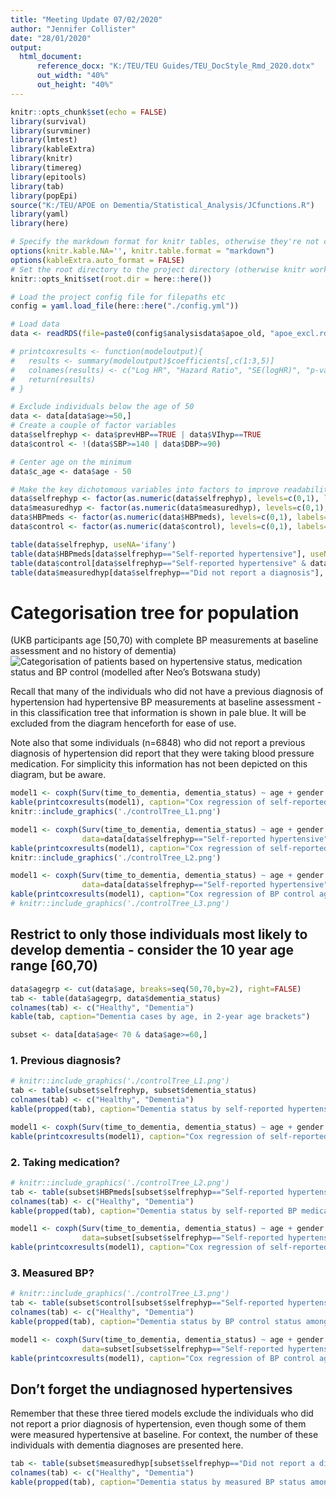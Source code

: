 ```yaml
---
title: "Meeting Update 07/02/2020"
author: "Jennifer Collister"
date: "28/01/2020"
output: 
  html_document:
      reference_docx: "K:/TEU/TEU Guides/TEU_DocStyle_Rmd_2020.dotx"
      out_width: "40%"
      out_height: "40%"
---
```


```r
knitr::opts_chunk$set(echo = FALSE)
library(survival)
library(survminer)
library(lmtest)
library(kableExtra)
library(knitr)
library(timereg)
library(epitools)
library(tab)
library(popEpi)
source("K:/TEU/APOE on Dementia/Statistical_Analysis/JCfunctions.R")
library(yaml)
library(here)

# Specify the markdown format for knitr tables, otherwise they're not compatible with kableExtra
options(knitr.kable.NA='', knitr.table.format = "markdown")
options(kableExtra.auto_format = FALSE)
# Set the root directory to the project directory (otherwise knitr works in the directory of the Rmd file by default)
knitr::opts_knit$set(root.dir = here::here())

# Load the project config file for filepaths etc
config = yaml.load_file(here::here("./config.yml"))

# Load data
data <- readRDS(file=paste0(config$analysisdata$apoe_old, "apoe_excl.rds"))

# printcoxresults <- function(modeloutput){
#   results <- summary(modeloutput)$coefficients[,c(1:3,5)]
#   colnames(results) <- c("Log HR", "Hazard Ratio", "SE(logHR)", "p-value")
#   return(results)
# }

```

```r
# Exclude individuals below the age of 50
data <- data[data$age>=50,]
# Create a couple of factor variables
data$selfrephyp <- data$prevHBP==TRUE | data$VIhyp==TRUE
data$control <- !(data$SBP>=140 | data$DBP>=90)

# Center age on the minimum
data$c_age <- data$age - 50

# Make the key dichotomous variables into factors to improve readability of outputs
data$selfrephyp <- factor(as.numeric(data$selfrephyp), levels=c(0,1), labels=c("Did not report a diagnosis", "Self-reported hypertensive"))
data$measuredhyp <- factor(as.numeric(data$measuredhyp), levels=c(0,1), labels=c("Not hypertensive at baseline", "Measured hypertensive at baseline"))
data$HBPmeds <- factor(as.numeric(data$HBPmeds), levels=c(0,1), labels=c("Did not report any medication", "Self-reported BP medication"))
data$control <- factor(as.numeric(data$control), levels=c(0,1), labels=c("Inadequately controlled", "Successfully controlled"))

table(data$selfrephyp, useNA='ifany')
table(data$HBPmeds[data$selfrephyp=="Self-reported hypertensive"], useNA='ifany')
table(data$control[data$selfrephyp=="Self-reported hypertensive" & data$HBPmeds=="Self-reported BP medication"], useNA='ifany')
table(data$measuredhyp[data$selfrephyp=="Did not report a diagnosis"], useNA='ifany')
```


# Categorisation tree for population 

(UKB participants age [50,70) with complete BP measurements at baseline assessment and no history of dementia)
![Categorisation of patients based on hypertensive status, medication status and BP control (modelled after Neo's Botswana study)](controlTreeN.png)

Recall that many of the individuals who did not have a previous diagnosis of hypertension had hypertensive BP measurements at baseline assessment - in this classification tree that information is shown in pale blue. It will be excluded from the diagram henceforth for ease of use.

Note also that some individuals (n=6848) who did not report a previous diagnosis of hypertension did report that they were taking blood pressure medication. For simplicity this information has not been depicted on this diagram, but be aware.


```r
model1 <- coxph(Surv(time_to_dementia, dementia_status) ~ age + gender + selfrephyp, data=data)
kable(printcoxresults(model1), caption="Cox regression of self-reported hypertensive status against time to dementia, n=343,624")
knitr::include_graphics('./controlTree_L1.png')

model1 <- coxph(Surv(time_to_dementia, dementia_status) ~ age + gender + HBPmeds, 
                data=data[data$selfrephyp=="Self-reported hypertensive",])
kable(printcoxresults(model1), caption="Cox regression of self-reported BP medication status against time to dementia, among those who reported a previous diagnosis of hypertension, n=108,888")
knitr::include_graphics('./controlTree_L2.png')

model1 <- coxph(Surv(time_to_dementia, dementia_status) ~ age + gender + control, 
                data=data[data$selfrephyp=="Self-reported hypertensive" & data$HBPmeds=="Self-reported BP medication",])
kable(printcoxresults(model1), caption="Cox regression of BP control against time to dementia, among those who reported a previous diagnosis of hypertension and said they are taking BP medication, n=79,967")
# knitr::include_graphics('./controlTree_L3.png')

```

## Restrict to only those individuals most likely to develop dementia - consider the 10 year age range [60,70)

```r
data$agegrp <- cut(data$age, breaks=seq(50,70,by=2), right=FALSE)
tab <- table(data$agegrp, data$dementia_status)
colnames(tab) <- c("Healthy", "Dementia")
kable(tab, caption="Dementia cases by age, in 2-year age brackets")

subset <- data[data$age< 70 & data$age>=60,]

```

### 1. Previous diagnosis?
```r

# knitr::include_graphics('./controlTree_L1.png')
tab <- table(subset$selfrephyp, subset$dementia_status)
colnames(tab) <- c("Healthy", "Dementia")
kable(propped(tab), caption="Dementia status by self-reported hypertensive status among individuals aged 60-70")

model1 <- coxph(Surv(time_to_dementia, dementia_status) ~ age + gender + selfrephyp, data=subset)
kable(printcoxresults(model1), caption="Cox regression of self-reported hypertensive status against time to dementia")
```

### 2. Taking medication?

```r

# knitr::include_graphics('./controlTree_L2.png')
tab <- table(subset$HBPmeds[subset$selfrephyp=="Self-reported hypertensive" & !is.na(subset$selfrephyp)], subset$dementia_status[subset$selfrephyp=="Self-reported hypertensive" & !is.na(subset$selfrephyp)])
colnames(tab) <- c("Healthy", "Dementia")
kable(propped(tab), caption="Dementia status by self-reported BP medication status among individuals aged 60-70 who self-reported a diagnosis of hypertension")

model1 <- coxph(Surv(time_to_dementia, dementia_status) ~ age + gender + HBPmeds, 
                data=subset[subset$selfrephyp=="Self-reported hypertensive" & !is.na(subset$selfrephyp),])
kable(printcoxresults(model1), caption="Cox regression of self-reported BP medication status against time to dementia, among individuals aged 60-70 who reported a previous diagnosis of hypertension")

```

### 3. Measured BP?

```r

# knitr::include_graphics('./controlTree_L3.png')
tab <- table(subset$control[subset$selfrephyp=="Self-reported hypertensive"  & !is.na(subset$selfrephyp) & subset$HBPmeds=="Self-reported BP medication" & !is.na(subset$HBPmeds)], subset$dementia_status[subset$selfrephyp=="Self-reported hypertensive"  & !is.na(subset$selfrephyp) & subset$HBPmeds=="Self-reported BP medication"  & !is.na(subset$HBPmeds)])
colnames(tab) <- c("Healthy", "Dementia")
kable(propped(tab), caption="Dementia status by BP control status among individuals aged 60-70 who self-reported a diagnosis of hypertension and self-reported BP medication")

model1 <- coxph(Surv(time_to_dementia, dementia_status) ~ age + gender + control, 
                data=subset[subset$selfrephyp=="Self-reported hypertensive" & !is.na(subset$selfrephyp) & subset$HBPmeds=="Self-reported BP medication" & !is.na(subset$HBPmeds),])
kable(printcoxresults(model1), caption="Cox regression of BP control against time to dementia, among individuals aged 60-70 who reported a previous diagnosis of hypertension and said they are taking BP medication")
```

## Don't forget the undiagnosed hypertensives

Remember that these three tiered models exclude the individuals who did not report a prior diagnosis of hypertension, even though some of them were measured hypertensive at baseline. For context, the number of these individuals with dementia diagnoses are presented here.

```r

tab <- table(subset$measuredhyp[subset$selfrephyp=="Did not report a diagnosis"], subset$dementia_status[subset$selfrephyp=="Did not report a diagnosis"])
colnames(tab) <- c("Healthy", "Dementia")
kable(propped(tab), caption="Dementia status by measured BP status among individuals aged 60-70 who did not report a hypertension diagnosis")
```
